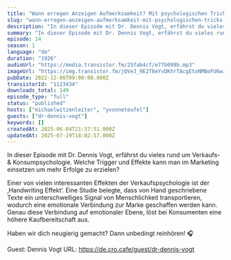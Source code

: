 ```yaml
---
title: "Wann erregen Anzeigen Aufmerksamkeit? Mit psychologischen Tricks zu verbessertem Marketing."
slug: "wann-erregen-anzeigen-aufmerksamkeit-mit-psychologischen-tricks-zu-verbessertem-marketing"
description: "In dieser Episode mit Dr. Dennis Vogt, erfährst du vieles rund um Verkaufs- & Konsumpsychologie. Welche Trigger und Effekte kann man im Marketing einsetzen um mehr Erfolge zu erzielen?\n\nEiner von vielen interessanten Effekten der Verkaufspsychologie ist der ‚Handwriting Effekt‘. Eine Studie belegte, dass von Hand geschriebene Texte ein unterschwelliges Signal von Menschlichkeit transportieren, wodurch eine emotionale Verbindung zur Marke geschaffen werden kann. Genau diese Verbindung auf emotionaler Ebene, löst bei Konsumenten eine höhere Kaufbereitschaft aus.\n\nHaben wir dich neugierig gemacht? Dann unbedingt reinhören! 🎧\n\nGuest: Dennis Vogt URL: https://de.cro.cafe/guest/dr-dennis-vogt"
summary: "In dieser Episode mit Dr. Dennis Vogt, erfährst du vieles rund um Verkaufs- & Konsumpsychologie. Welche Trigger und Effekte kann man im Marketing einsetzen um mehr Erfolge zu erzielen?"
episode: 14
season: 1
language: "de"
duration: "1926"
audioUrl: "https://media.transistor.fm/25fab4cf/e77b099b.mp3"
imageUrl: "https://img.transistor.fm/jQVeJ_9E2T6eYvDKhrTAcgEtoNMBoFU6wJTN_kkJtdE/rs:fill:3000:3000:1/q:60/aHR0cHM6Ly9pbWct/dXBsb2FkLXByb2R1/Y3Rpb24udHJhbnNp/c3Rvci5mbS9lcGlz/b2RlLzExMjM0MzQv/MTY3MDI2ODExMi1h/cnR3b3JrLmpwZw.webp"
pubDate: 2022-12-06T09:00:00.000Z
transistorId: "1123434"
downloads_total: 149
episode_type: "full"
status: "published"
hosts: ["michaelwitzenleiter", "yvonneteufel"]
guests: ["dr-dennis-vogt"]
keywords: []
createdAt: 2025-06-04T21:37:51.000Z
updatedAt: 2025-07-19T18:02:57.000Z
---
```


In dieser Episode mit Dr. Dennis Vogt, erfährst du vieles rund um Verkaufs- & Konsumpsychologie. Welche Trigger und Effekte kann man im Marketing einsetzen um mehr Erfolge zu erzielen?

Einer von vielen interessanten Effekten der Verkaufspsychologie ist der ‚Handwriting Effekt‘. Eine Studie belegte, dass von Hand geschriebene Texte ein unterschwelliges Signal von Menschlichkeit transportieren, wodurch eine emotionale Verbindung zur Marke geschaffen werden kann. Genau diese Verbindung auf emotionaler Ebene, löst bei Konsumenten eine höhere Kaufbereitschaft aus.

Haben wir dich neugierig gemacht? Dann unbedingt reinhören! 🎧

Guest: Dennis Vogt URL: https://de.cro.cafe/guest/dr-dennis-vogt
